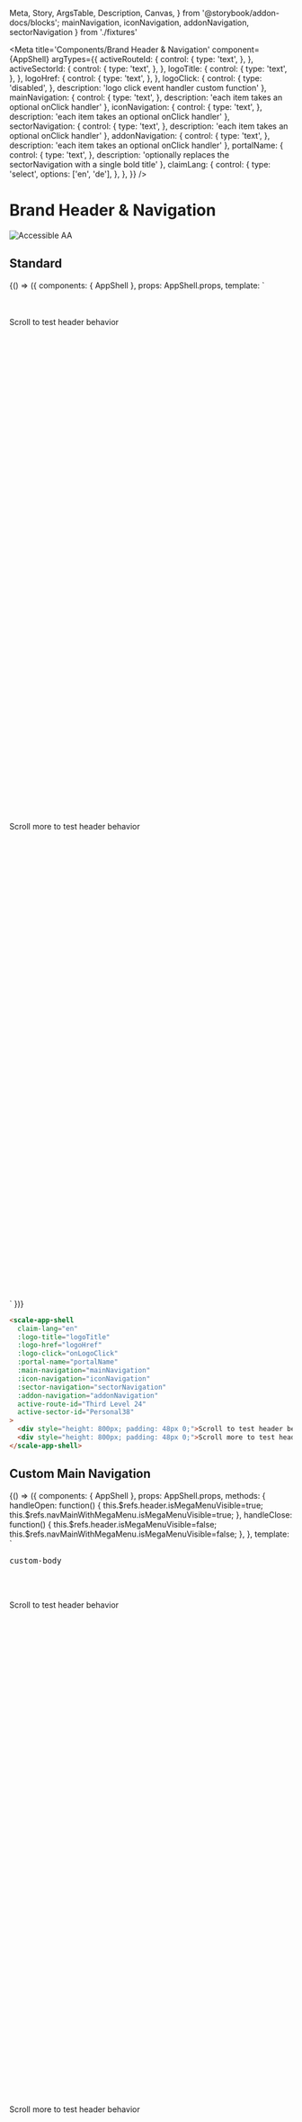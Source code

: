   Meta,
  Story,
  ArgsTable,
  Description,
  Canvas,
} from '@storybook/addon-docs/blocks';
  mainNavigation,
  iconNavigation,
  addonNavigation,
  sectorNavigation
} from './fixtures'

<Meta
  title='Components/Brand Header & Navigation'
  component={AppShell}
  argTypes={{
    activeRouteId: {
      control: {
        type: 'text',
      },
    },
    activeSectorId: {
      control: {
        type: 'text',
      },
    },
    logoTitle: {
      control: {
        type: 'text',
      },
    },
    logoHref: {
      control: {
        type: 'text',
      },
    },
    logoClick: {
      control: {
        type: 'disabled',
      },
      description: 'logo click event handler custom function'
    },
    mainNavigation: {
      control: {
        type: 'text',
      },
      description: 'each item takes an optional onClick handler'
    },
    iconNavigation: {
      control: {
        type: 'text',
      },
      description: 'each item takes an optional onClick handler'
    },
    sectorNavigation: {
      control: {
        type: 'text',
      },
      description: 'each item takes an optional onClick handler'
    },
    addonNavigation: {
      control: {
        type: 'text',
      },
      description: 'each item takes an optional onClick handler'
    },
    portalName: {
      control: {
        type: 'text',
      },
      description: 'optionally replaces the sectorNavigation with a single bold title'
    },
    claimLang: {
      control: {
        type: 'select',
        options: ['en', 'de'],
      },
    },
  }}
/>

<div style={{display: 'inline-flex', alignItems: 'center', justifyContent: 'space-between', width: '100%'}}>
    <h1>Brand Header & Navigation</h1>
    <img src="assets/aa.png" alt="Accessible AA" />
</div>

## Standard

<Canvas withSource="none">
  <Story
    name='Standard'
    inline={false}
    height={500}
    args={{
      portalName: '',
      claimLang: 'en',
      mainNavigation: JSON.stringify(mainNavigation),
      iconNavigation: JSON.stringify(iconNavigation),
      addonNavigation: JSON.stringify(addonNavigation),
      sectorNavigation: JSON.stringify(sectorNavigation),
      activeRouteId: 'Third Level 24',
      activeSectorId: 'Personal38',
      logoTitle: 'Custom Logo Title',
      logoHref: '#custom-href',
    }}
  >
    {() => ({
        components: { AppShell },
        props: AppShell.props,
        template: `
        <div class="brand-header-spacing">
          <scale-app-shell
            :logo-title="logoTitle"
            :logo-href="logoHref"
            :logo-click="logoClick"
            :portal-name="portalName"
            :claim-lang="claimLang"
            :main-navigation="mainNavigation"
            :icon-navigation="iconNavigation"
            :sector-navigation="sectorNavigation"
            :addon-navigation="addonNavigation"
            :active-route-id="activeRouteId"
            :active-sector-id="activeSectorId"
          >
            <div style="height: 800px; padding: 48px 0;">Scroll to test header behavior</div>
            <div style="height: 800px; padding: 48px 0;">Scroll more to test header behavior</div>
          </scale-app-shell>
        </div>
      `
    })}
  </Story>
</Canvas>

<ArgsTable story='Standard' />


```html
<scale-app-shell
  claim-lang="en"
  :logo-title="logoTitle"
  :logo-href="logoHref"
  :logo-click="onLogoClick"
  :portal-name="portalName"
  :main-navigation="mainNavigation"
  :icon-navigation="iconNavigation"
  :sector-navigation="sectorNavigation"
  :addon-navigation="addonNavigation"
  active-route-id="Third Level 24"
  active-sector-id="Personal38"
>
  <div style="height: 800px; padding: 48px 0;">Scroll to test header behavior</div>
  <div style="height: 800px; padding: 48px 0;">Scroll more to test header behavior</div>
</scale-app-shell>
```


## Custom Main Navigation

<Canvas withSource="none">
  <Story
    name='Custom Main Navigation'
    inline={false}
    height={500}
    args={{
      portalName: '',
      claimLang: 'en',
      mainNavigation: JSON.stringify(mainNavigation),
      iconNavigation: JSON.stringify(iconNavigation),
      addonNavigation: JSON.stringify(addonNavigation),
      sectorNavigation: JSON.stringify(sectorNavigation),
      activeRouteId: 'Third Level 24',
      activeSectorId: 'Personal38',
    }}
  >
    {() => ({
        components: { AppShell },
        props: AppShell.props,
        methods: {
            handleOpen: function() {
                this.$refs.header.isMegaMenuVisible=true;
                this.$refs.navMainWithMegaMenu.isMegaMenuVisible=true;
            },
            handleClose: function() {
                this.$refs.header.isMegaMenuVisible=false;
                this.$refs.navMainWithMegaMenu.isMegaMenuVisible=false;
            },
        },
        template: `
        <div class="brand-header-spacing">
          <scale-app-shell>
            <scale-app-header
                ref="header"
                slot="header"
                id="header"
                :main-navigation="mainNavigation"
                :icon-navigation="iconNavigation"
                :sector-navigation="sectorNavigation"
                :addon-navigation="addonNavigation"
                :active-route-id="activeRouteId"
                :active-sector-id="activeSectorId"
                @keydown="$event.key === 'Escape' && handleClose()"
            >
                <div slot="menu-main">
                  <scale-nav-main name="Custom Item #1"></scale-nav-main>
                  <scale-nav-main name="Custom Item #2" id="nav-main-with-mega-menu" ref="navMainWithMegaMenu" @mouseenter="handleOpen" @mouseleave="handleClose" @keydown="$event.key === 'Enter' && handleOpen()">
                    <app-mega-menu>
                      <div slot="custom-body"><pre>custom-body</pre></div>
                    </app-mega-menu></scale-nav-main>
                  <scale-nav-main is-active name="Custom Item #3"></scale-nav-main>
                  <scale-nav-main name="Custom Item #4"></scale-nav-main>
                </div>
            </scale-app-header>
            <div style="height: 800px; padding: 48px 0;">Scroll to test header behavior</div>
            <div style="height: 800px; padding: 48px 0;">Scroll more to test header behavior</div>
          </scale-app-shell>
        </div>
      `
    })}
  </Story>
</Canvas>

```html
<body>
  <scale-app-shell>
    <scale-app-header
        slot="header"
        id="header"
        :main-navigation="mainNavigation"
        :icon-navigation="iconNavigation"
        :sector-navigation="sectorNavigation"
        :addon-navigation="addonNavigation"
        :active-route-id="activeRouteId"
        :active-sector-id="activeSectorId"
    >
        <div slot="menu-main">
          <scale-nav-main name="Custom Item #1"></scale-nav-main>
          <scale-nav-main name="Custom Item #2" id="nav-main-with-mega-menu">
            <app-mega-menu>
              <div slot="custom-body"><pre>custom-body</pre></div>
            </app-mega-menu>
          </scale-nav-main>
          <scale-nav-main is-active name="Custom Item #3"></scale-nav-main>
          <scale-nav-main name="Custom Item #4"></scale-nav-main>
        </div>
    </scale-app-header>
    <div style="height: 800px; padding: 48px 0;">Scroll to test header behavior</div>
    <div style="height: 800px; padding: 48px 0;">Scroll more to test header behavior</div>
  </scale-app-shell>
  <script>
      const header = document.getElementById('header');
      const navMainWithMegaMenu = document.getElementById(
        'nav-main-with-mega-menu'
      );
      header.addEventListener('keydown', function(event) {
          if(event.key === 'Escape') {
              navMainWithMegaMenu.isMegaMenuVisible = false
              header.isMegaMenuVisible = false
          }
      });
      navMainWithMegaMenu.addEventListener('mouseenter', function() {
        navMainWithMegaMenu.isMegaMenuVisible = true;
        header.isMegaMenuVisible = true;
      });
      navMainWithMegaMenu.addEventListener('mouseleave', function() {
        navMainWithMegaMenu.isMegaMenuVisible = false;
        header.isMegaMenuVisible = false;
      });
      navMainWithMegaMenu.addEventListener('keydown', function(event) {
        if(event.key === 'Enter') {
            navMainWithMegaMenu.isMegaMenuVisible = true;
            header.isMegaMenuVisible = true;
        }
      });
  </script>
</body>
```


## Custom Icon Navigation

<Canvas withSource="none">
  <Story
    name='Custom Icon Navigation'
    inline={false}
    height={500}
    args={{
      portalName: '',
      claimLang: 'en',
      mainNavigation: JSON.stringify(mainNavigation),
      iconNavigation: JSON.stringify(iconNavigation),
      addonNavigation: JSON.stringify(addonNavigation),
      sectorNavigation: JSON.stringify(sectorNavigation),
      activeRouteId: 'Third Level 24',
      activeSectorId: 'Personal38',
    }}
  >
    {() => ({
        components: { AppShell },
        props: AppShell.props,
        template: `
        <div class="brand-header-spacing">
          <scale-app-shell>
            <scale-app-header
                slot="header"
                id="header"
                :main-navigation="mainNavigation"
                :icon-navigation="iconNavigation"
                :sector-navigation="sectorNavigation"
                :addon-navigation="addonNavigation"
                :active-route-id="activeRouteId"
                :active-sector-id="activeSectorId"
            >
                <div slot="menu-icon">
                  <scale-nav-icon icon="action-mute">
                    Mute
                  </scale-nav-icon>
                  <scale-nav-icon icon="action-play">
                    Play
                  </scale-nav-icon>
                  <scale-nav-icon icon="action-pause">
                    Pause
                  </scale-nav-icon>
                  <scale-nav-icon icon="action-fast-forward">
                    Forward
                  </scale-nav-icon>
                  <scale-nav-icon icon="action-favorite">
                    Favorite
                  </scale-nav-icon>
                </div>
            </scale-app-header>
            <div style="height: 800px; padding: 48px 0;">Scroll to test header behavior</div>
            <div style="height: 800px; padding: 48px 0;">Scroll more to test header behavior</div>
          </scale-app-shell>
        </div>
      `
    })}
  </Story>
</Canvas>

```html
  <scale-app-shell>
    <scale-app-header
        slot="header"
        id="header"
        :main-navigation="mainNavigation"
        :sector-navigation="sectorNavigation"
        :addon-navigation="addonNavigation"
        :custom-class="customClass"
        :active-route-id="activeRouteId"
        :active-sector-id="activeSectorId"
    >
        <div slot="menu-icon">
            <scale-nav-icon icon="action-mute">
                Mute
            </scale-nav-icon>
            <scale-nav-icon icon="action-play">
                Play
            </scale-nav-icon>
            <scale-nav-icon icon="action-pause">
                Pause
            </scale-nav-icon>
            <scale-nav-icon icon="action-fast-forward">
                Forward
            </scale-nav-icon>
            <scale-nav-icon icon="action-favorite">
                Favorite
            </scale-nav-icon>
        </div>
    </scale-app-header>
    <div style="height: 800px; padding: 48px 0;">Scroll to test header behavior</div>
    <div style="height: 800px; padding: 48px 0;">Scroll more to test header behavior</div>
  </scale-app-shell>
```


## Custom Sector Navigation

<Canvas withSource="none">
  <Story
    name='Custom Sector Navigation'
    inline={false}
    height={500}
    args={{
      portalName: '',
      claimLang: 'en',
      mainNavigation: JSON.stringify(mainNavigation),
      iconNavigation: JSON.stringify(iconNavigation),
      addonNavigation: JSON.stringify(addonNavigation),
      sectorNavigation: JSON.stringify(sectorNavigation),
      activeRouteId: 'Third Level 24',
      activeSectorId: 'Personal38',
    }}
  >
    {() => ({
        components: { AppShell },
        props: AppShell.props,
        template: `
        <div class="brand-header-spacing">
          <scale-app-shell>
            <scale-app-header
                slot="header"
                id="header"
                :main-navigation="mainNavigation"
                :icon-navigation="iconNavigation"
                :addon-navigation="addonNavigation"
                :active-route-id="activeRouteId"
                :active-sector-id="activeSectorId"
            >
                <div slot="menu-sector">
                  <scale-nav-segment is-active="true" href="#custom-sector-1">
                    Custom Sector #1
                  </scale-nav-segment>
                  <scale-nav-segment href="#custom-sector-2">
                    Custom Sector #2
                  </scale-nav-segment>
                </div>
            </scale-app-header>
            <div style="height: 800px; padding: 48px 0;">Scroll to test header behavior</div>
            <div style="height: 800px; padding: 48px 0;">Scroll more to test header behavior</div>
          </scale-app-shell>
        </div>
      `
    })}
  </Story>
</Canvas>

```html
  <scale-app-shell>
    <scale-app-header
        slot="header"
        id="header"
        :main-navigation="mainNavigation"
        :icon-navigation="iconNavigation"
        :addon-navigation="addonNavigation"
        :custom-class="customClass"
        :active-route-id="activeRouteId"
        :active-sector-id="activeSectorId"
    >
        <div slot="menu-sector">
          <scale-nav-segment is-active="true" href="#custom-sector-1" @click="handleClick">
            Custom Sector #1
          </scale-nav-segment>
          <scale-nav-segment href="#custom-sector-2" @click="handleClick">
            Custom Sector #2
          </scale-nav-segment>
        </div>
    </scale-app-header>
    <div style="height: 800px; padding: 48px 0;">Scroll to test header behavior</div>
    <div style="height: 800px; padding: 48px 0;">Scroll more to test header behavior</div>
  </scale-app-shell>
```


## Custom Addon Navigation

<Canvas withSource="none">
  <Story
    name='Custom Addon Navigation'
    inline={false}
    height={500}
    args={{
      portalName: '',
      claimLang: 'en',
      mainNavigation: JSON.stringify(mainNavigation),
      iconNavigation: JSON.stringify(iconNavigation),
      addonNavigation: JSON.stringify(addonNavigation),
      sectorNavigation: JSON.stringify(sectorNavigation),
      activeRouteId: 'Third Level 24',
      activeSectorId: 'Personal38',
    }}
  >
    {() => ({
        components: { AppShell },
        props: AppShell.props,
        template: `
        <div class="brand-header-spacing">
          <scale-app-shell>
            <scale-app-header
                slot="header"
                id="header"
                :main-navigation="mainNavigation"
                :icon-navigation="iconNavigation"
                :sector-navigation="sectorNavigation"
                :active-route-id="activeRouteId"
                :active-sector-id="activeSectorId"
            >
                <div slot="menu-addon">
                  <scale-nav-segment is-active="true" href="#custom-addon-1">
                    Custom Addon #1
                  </scale-nav-segment>
                  <scale-nav-segment href="#custom-addon-2">
                    Custom Addon #2
                  </scale-nav-segment>
                </div>
            </scale-app-header>
            <div style="height: 800px; padding: 48px 0;">Scroll to test header behavior</div>
            <div style="height: 800px; padding: 48px 0;">Scroll more to test header behavior</div>
          </scale-app-shell>
        </div>
      `
    })}
  </Story>
</Canvas>

```html
  <scale-app-shell>
    <scale-app-header
        slot="header"
        id="header"
        :main-navigation="mainNavigation"
        :icon-navigation="iconNavigation"
        :sector-navigation="sectorNavigation"
        :custom-class="customClass"
        :active-route-id="activeRouteId"
        :active-sector-id="activeSectorId"
    >
        <div slot="menu-addon">
          <scale-nav-segment is-active="true" href="#custom-addon-1" @click="handleClick">
            Custom Addon #1
          </scale-nav-segment>
          <scale-nav-segment href="#custom-addon-2" @click="handleClick">
            Custom Addon #2
          </scale-nav-segment>
        </div>
    </scale-app-header>
    <div style="height: 800px; padding: 48px 0;">Scroll to test header behavior</div>
    <div style="height: 800px; padding: 48px 0;">Scroll more to test header behavior</div>
  </scale-app-shell>
```


## Custom Logo

<Canvas withSource="none">
  <Story
    name='Custom Logo'
    inline={false}
    height={500}
    args={{
      portalName: '',
      claimLang: 'en',
      mainNavigation: JSON.stringify(mainNavigation),
      iconNavigation: JSON.stringify(iconNavigation),
      addonNavigation: JSON.stringify(addonNavigation),
      sectorNavigation: JSON.stringify(sectorNavigation),
      activeRouteId: 'Third Level 24',
      activeSectorId: 'Personal38',
    }}
  >
    {() => ({
        components: { AppShell },
        props: AppShell.props,
        template: `
        <div class="brand-header-spacing">
          <scale-app-shell>
            <scale-app-header
                slot="header"
                id="header"
                :main-navigation="mainNavigation"
                :icon-navigation="iconNavigation"
                :sector-navigation="sectorNavigation"
                :active-route-id="activeRouteId"
                :active-sector-id="activeSectorId"
            >
                <div slot="logo">
                  <app-logo
                    claim
                    href="#custom"
                    logo-title="Custom"
                  ></app-logo>
                </div>
            </scale-app-header>
            <div style="height: 800px; padding: 48px 0;">Scroll to test header behavior</div>
            <div style="height: 800px; padding: 48px 0;">Scroll more to test header behavior</div>
          </scale-app-shell>
        </div>
      `
    })}
  </Story>
</Canvas>

```html
  <scale-app-shell>
    <scale-app-header
        slot="header"
        id="header"
        :main-navigation="mainNavigation"
        :icon-navigation="iconNavigation"
        :sector-navigation="sectorNavigation"
        :custom-class="customClass"
        :active-route-id="activeRouteId"
        :active-sector-id="activeSectorId"
    >
        <div slot="logo">
          <app-logo
            claim
            href="#custom"
            logo-title="Custom"
            @click="handleClick"
          ></app-logo>
        </div>
    </scale-app-header>
    <div style="height: 800px; padding: 48px 0;">Scroll to test header behavior</div>
    <div style="height: 800px; padding: 48px 0;">Scroll more to test header behavior</div>
  </scale-app-shell>
```


## Custom Mobile Menu

<Canvas withSource="none">
  <Story
    name='Custom Mobile Menu'
    inline={false}
    height={500}
    args={{
      portalName: '',
      claimLang: 'en',
      mainNavigation: JSON.stringify(mainNavigation),
      iconNavigation: JSON.stringify(iconNavigation),
      addonNavigation: JSON.stringify(addonNavigation),
      sectorNavigation: JSON.stringify(sectorNavigation),
      activeRouteId: 'Third Level 24',
      activeSectorId: 'Personal38',
    }}
  >
    {() => ({
        components: { AppShell },
        props: AppShell.props,
        template: `
        <div class="brand-header-spacing">
          <scale-app-shell>
            <scale-app-header
                slot="header"
                id="header"
                ref="header"
                :main-navigation="mainNavigation"
                :icon-navigation="iconNavigation"
                :sector-navigation="sectorNavigation"
                :active-route-id="activeRouteId"
                :active-sector-id="activeSectorId"
            >
              <div slot="menu-mobile"><pre>menu-mobile</pre></div>
            </scale-app-header>
            <div style="height: 800px; padding: 48px 0;">Scroll to test header behavior</div>
            <div style="height: 800px; padding: 48px 0;">Scroll more to test header behavior</div>
          </scale-app-shell>
        </div>
      `,
      mounted () {
          document.body.addEventListener('keydown', (event) => {
              if (['Escape', 'Esc'].includes(event.key)) {
                  event.preventDefault();
                  this.$refs.header && this.$refs.header.dispatchEvent(new Event('closeMenu'));
              }
          });
      }
    })}
  </Story>
</Canvas>

```html
<body>
    <scale-app-shell>
        <scale-app-header
            slot="header"
            id="header"
            :main-navigation="mainNavigation"
            :icon-navigation="iconNavigation"
            :sector-navigation="sectorNavigation"
            :custom-class="customClass"
            :active-route-id="activeRouteId"
            :active-sector-id="activeSectorId"
        >
            <div slot="menu-mobile"><pre>menu-mobile</pre></div>
        </scale-app-header>
        <div style="height: 800px; padding: 48px 0;">Scroll to test header behavior</div>
        <div style="height: 800px; padding: 48px 0;">Scroll more to test header behavior</div>
    </scale-app-shell>
    <script>
        const header = document.getElementById('header');
        document.body.addEventListener('keydown', function(event) {
            if (['Escape', 'Esc'].includes(event.key)) {
                event.preventDefault();
                header.dispatchEvent(new Event('closeMenu'));
            }
        });
    </script>
</body>
```
